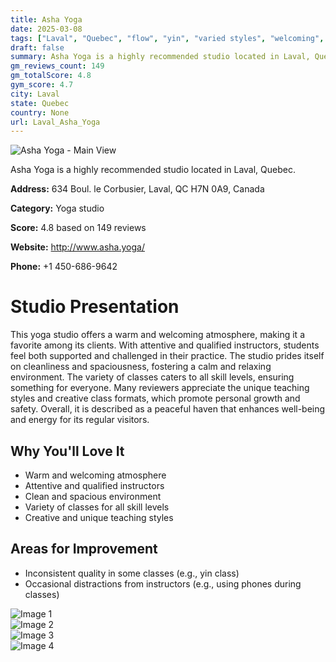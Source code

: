 ```yaml
---
title: Asha Yoga
date: 2025-03-08
tags: ["Laval", "Quebec", "flow", "yin", "varied styles", "welcoming", "clean", "Laval"]  
draft: false
summary: Asha Yoga is a highly recommended studio located in Laval, Quebec.
gm_reviews_count: 149
gm_totalScore: 4.8
gym_score: 4.7
city: Laval
state: Quebec
country: None
url: Laval_Asha_Yoga
---
```


<div className="aspect-[16/9] relative my-8">
  <img 
    src="https://lh5.googleusercontent.com/p/AF1QipMcyKAgba1V6ofB-yAkw9EK-YMAp1D4btshxE2F=w1920-h1080-k-no"
    alt="Asha Yoga - Main View"
    className="object-cover absolute inset-0 w-full h-full rounded-lg"
  />
</div>

Asha Yoga is a highly recommended studio located in Laval, Quebec.

**Address:** 634 Boul. le Corbusier, Laval, QC H7N 0A9, Canada

**Category:** Yoga studio

**Score:** 4.8 based on 149 reviews

**Website:** http://www.asha.yoga/

**Phone:** +1 450-686-9642

# Studio Presentation

This yoga studio offers a warm and welcoming atmosphere, making it a favorite among its clients. With attentive and qualified instructors, students feel both supported and challenged in their practice. The studio prides itself on cleanliness and spaciousness, fostering a calm and relaxing environment. The variety of classes caters to all skill levels, ensuring something for everyone. Many reviewers appreciate the unique teaching styles and creative class formats, which promote personal growth and safety. Overall, it is described as a peaceful haven that enhances well-being and energy for its regular visitors.



## Why You'll Love It

- Warm and welcoming atmosphere
- Attentive and qualified instructors
- Clean and spacious environment
- Variety of classes for all skill levels
- Creative and unique teaching styles

## Areas for Improvement

- Inconsistent quality in some classes (e.g., yin class)
- Occasional distractions from instructors (e.g., using phones during classes)

<div className="grid grid-cols-1 xl:grid-cols-2 gap-4 my-8">
<div className="aspect-[4/3] relative"><img src="https://lh3.googleusercontent.com/p/AF1QipNGrJt5vuT_SHsnGlXxcFdXfrP4-nJgIc_g_1JF=w1920-h1080-k-no" alt="Image 1" className="object-cover absolute inset-0 w-full h-full rounded-lg" /></div>
<div className="aspect-[4/3] relative"><img src="https://lh5.googleusercontent.com/p/AF1QipNm3WOWyLqMwL9CRoRrl_cUPUEogIc7vP7AlRqv=w1920-h1080-k-no" alt="Image 2" className="object-cover absolute inset-0 w-full h-full rounded-lg" /></div>
<div className="aspect-[4/3] relative"><img src="https://lh5.googleusercontent.com/p/AF1QipOwWOi8GwVfTwqyQxtJZsUNi8eM5XiePUBB5Hzp=w1920-h1080-k-no" alt="Image 3" className="object-cover absolute inset-0 w-full h-full rounded-lg" /></div>
<div className="aspect-[4/3] relative"><img src="https://lh5.googleusercontent.com/p/AF1QipPGZZs4jQRXqRsbA3uZYMyULCj1kjSrWhrR2s9d=w1920-h1080-k-no" alt="Image 4" className="object-cover absolute inset-0 w-full h-full rounded-lg" /></div>
</div>